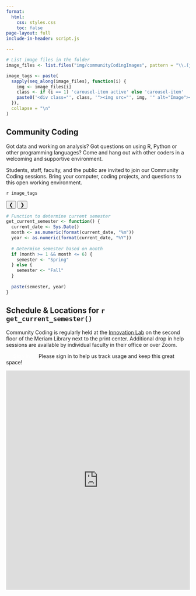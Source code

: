 ```yaml
---
format: 
  html:
    css: styles.css
    toc: false
page-layout: full
include-in-header: script.js

---
```

``` r
# List image files in the folder
image_files <- list.files("img/communityCodingImages", pattern = "\\.(jpg|jpeg|png|gif)$", ignore.case = TRUE, full.names = TRUE)

image_tags <- paste(
  sapply(seq_along(image_files), function(i) {
    img <- image_files[i]
    class <- if (i == 1) 'carousel-item active' else 'carousel-item'
    paste0('<div class="', class, '"><img src="', img, '" alt="Image"></div>')
  }),
  collapse = "\n"
)
```

:::: {.layout-container}

::: {.welcome-section}

# Community Coding

Got data and working on analysis? Got questions on using R, Python or other programming languages? Come and hang out with other coders in a welcoming and supportive environment.

Students, staff, faculty, and the public are invited to join our Community Coding sessions. Bring your computer, coding projects, and questions to this open working environment.

:::

:::{.carousel}
::: {.carousel-inner}
`r image_tags`
:::

<!-- Carousel Controls -->
<button class="carousel-control prev" onclick="prevSlide()">&#10094;</button>
<button class="carousel-control next" onclick="nextSlide()">&#10095;</button>
:::

::::

:::{.text-section}
```r
# Function to determine current semester
get_current_semester <- function() {
  current_date <- Sys.Date()
  month <- as.numeric(format(current_date, "%m"))
  year <- as.numeric(format(current_date, "%Y"))
  
  # Determine semester based on month
  if (month >= 1 && month <= 6) {
    semester <- "Spring"
  } else {
    semester <- "Fall"
  }
  
  paste(semester, year)
}
```

## Schedule & Locations for `r get_current_semester()`

Community Coding is regularly held at the [Innovation Lab](https://library.csuchico.edu/innovation-lab) on the second floor of the Meriam Library next to the print center. Additional drop in help sessions are available by individual faculty in their office or over Zoom. 

:::

<a href="https://docs.google.com/forms/d/e/1FAIpQLSfzHYqSO2DGD8ZPa_-q6JjpDi4AEcQDz2KyvgmtU1lWLSbORw/viewform " class="btn btn-primary" target="_blank" style="padding:10px 20px; text-decoration:none; background-color:9D2235#; color:#ffff; border-radius:5px;"> Sign In
</a> Please sign in to help us track usage and keep this great space!


:::{.calendar}
<!-- If you ever need to change where the calendar source is, simply get the embedded link and paste it after 'src=' -->
<iframe src="https://docs.google.com/spreadsheets/d/e/2PACX-1vRFeor7G0FO4mDM3EYZkO4-_F3fov_Z6si2ZT2Wwyxf87dJY3x0YqA14eY6X6q90Vcud637PF22G2ry/pubhtml?gid=0&amp;single=true&amp;widget=true&amp;headers=false" style="border: 0" width="100%" height="600" frameborder="0" scrolling="no"></iframe>
:::




